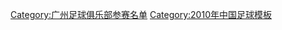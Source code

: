 {{Football squad with groups
|name=2010年中甲分类名单广州
|bgcolor   = #0093DD
|textcolor = #FFFAF7
|title=[[广州恒大足球俱乐部|<span style="color:#F8F8F8">广州恒大</span>]] — [[2010年中国足球甲级联赛|<span style="color:#F8F8F8">2010年</span>]][[中国足球甲级联赛|<span style="color:#F8F8F8">中甲联赛冠军</span>]]
|group1=全年参赛球员
|list1=<div>
{{Football squad2 player|no=1|name=[[支鑫华]]}}
{{Football squad2 player|no=2|name=[[李志海]]}}
{{Football squad2 player|no=3|name=[[李岩 (足球运动员)|李岩]]}}
{{Football squad2 player|no=5|name=[[戴宪荣]]}}
{{Football squad2 player|no=6|name=[[胡兆军]]}}
{{Football squad2 player|no=7|name=[[冯俊彦]]}}
{{Football squad2 player|no=8|name={{flagicon|BRA}} [[爱德华多·德拉尼]]}}
{{Football squad2 player|no=9|name={{flagicon|CAN}} [[查尔斯·比奇]]}}
{{Football squad2 player|no=10|name={{flagicon|GER}} [[加布里埃尔·梅尔坎|-{zh-hans:梅尔坎;zh-hk:美爾甘;zh-tw:梅爾坎;}-]]}}
{{Football squad2 player|no=11|name=[[杨一虎]]}}
{{Football squad2 player|no=12|name=[[董蘅毅|董春雨]]}}
{{Football squad2 player|no=13|name=[[唐德超]]}}
{{Football squad2 player|no=14|name=[[李健华]]}}
{{Football squad2 player|no=15|name=[[徐威龙]]}}
{{Football squad2 player|no=16|name=[[徐德恩]]}}
{{Football squad2 player|no=17|name=[[蔡尧辉]]}}
{{Football squad2 player|no=18|name=[[陈建龙]]}}
{{Football squad2 player|no=19|name=[[张宏楠]]}}
{{Football squad2 player|no=20|name=[[倪波]]}}
{{Football squad2 player|no=21|name=[[彭绍雄]]}}
{{Football squad2 player|no=22|name=[[李帅 (1982年)|李帅]]}}
{{Football squad2 player|no=23|name=[[李智塱]]}}
{{Football squad2 player|no=24|name=[[石鸿俊]]}}
{{Football squad2 player|no=25|name=[[郭子超]]}}
{{Football squad2 player|no=26|name=[[吴坪枫]]}}
{{Football squad2 player|no=27|name=[[涂东旭]]}}
{{Football squad2 player|no=29|name=[[郜林]]}}
</div>
|group2=夏季转入球员
|list2=<div>
{{Football squad2 player|no=28|name=[[郑智]]}}
{{Football squad2 player|no=30|name=[[卢琳]]}}
{{Football squad2 player|no=31|name={{flagicon|BRA}} [[穆里奇]]}}
{{Football squad2 player|no=32|name=[[孙祥]]}}
{{Football squad2 player|no=33|name=[[黄志毅]]}}
{{Football squad2 player|no=34|name=[[王小诗]]}}
{{Football squad2 player|no=35|name=[[周麟]]}}
</div>
|group3=夏季转出球员
|list3=<div>
{{Football squad2 player|no=4|name={{flagicon|AUS }} [[约翰·坦布拉斯]]}}
</div>
|group4=主教练
|list4={{flagicon|KOR}} [[李章洙]]
}}
<noinclude>
{{DEFAULTSORT:Guangzhou F.C. Squad 2010}}
[[Category:广州足球俱乐部参赛名单]]
[[Category:2010年中国足球模板]]
</noinclude>